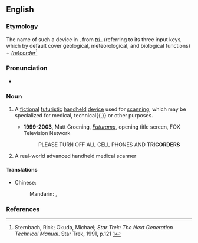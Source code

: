 ==English==
{{wikipedia}}

===Etymology===
The name of such a device in ''{{w|lang=en|Star Trek}}'', from ''[[tri-]]'' (referring to its three input keys, which by default cover geological, meteorological, and biological functions) + ''[[recorder|(re)corder]]''<ref> Sternbach, Rick; Okuda, Michael; ''Star Trek: The Next Generation Technical Manual''. Star Trek, 1991, p.121 [http://www.scribd.com/full/17602666?access_key=key-dm7ej6psh7rcsxbyhjy] </ref>

===Pronunciation===
* {{audio|en|En-au-tricorder.ogg|Audio (AU)}}

===Noun===
{{en-noun}}

# {{label|en|fiction}} A [[fictional]] [[futuristic]] [[handheld]] [[device]] used for [[scan]]ning, which may be specialized for medical, technical{{,}} or other purposes.
#* '''1999-2003''', Matt Groening, ''[[w:Futurama|Futurama]]'', opening title screen, FOX Television Network
#*: PLEASE TURN OFF ALL CELL PHONES AND '''TRICORDERS'''
# {{label|en|slang}} A real-world advanced handheld medical scanner

====Translations====
{{trans-top|handheld device}}
* Chinese:
*: Mandarin: {{t|cmn|三錄儀|sc=Hani}}, {{t|cmn|三录仪|tr=sānlùyí|sc=Hani}}
{{trans-mid}}
{{trans-bottom}}

===References===
<references/>

{{c|en|Star Trek}}
